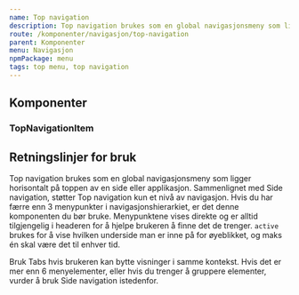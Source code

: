 ```yaml
---
name: Top navigation
description: Top navigation brukes som en global navigasjonsmeny som ligger horisontalt på toppen av en side eller applikasjon.
route: /komponenter/navigasjon/top-navigation
parent: Komponenter
menu: Navigasjon
npmPackage: menu
tags: top menu, top navigation
---
```



<PageHeader />

<Playground advanced props={topnavigation}>
  <TopNavigationItem></TopNavigationItem>
</Playground>

## Komponenter

### TopNavigationItem

<ImportStatement imports="TopNavigationItem" />
<Props of={TopNavigationItem} />

## Retningslinjer for bruk

Top navigation brukes som en global navigasjonsmeny som ligger horisontalt på toppen av en side eller applikasjon.
Sammenlignet med Side navigation, støtter Top navigation kun et nivå av navigasjon.
Hvis du har færre enn 3 menypunkter i navigasjonshierarkiet, er det denne komponenten du bør bruke.
Menypunktene vises direkte og er alltid tilgjengelig i headeren for å hjelpe brukeren å finne det de trenger.
`active` brukes for å vise hvilken underside man er inne på for øyeblikket, og maks én skal være det til enhver tid.

Bruk Tabs hvis brukeren kan bytte visninger i samme kontekst.
Hvis det er mer enn 6 menyelementer, eller hvis du trenger å gruppere elementer, vurder å bruk Side navigation istedenfor.
